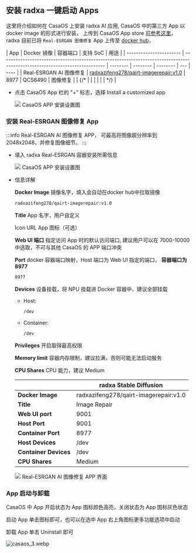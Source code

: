 ## 安装 radxa 一键启动 Apps

这里将介绍如何在 CasaOS 上安装 radxa AI 应用, CasaOS 中的第三方 App 以 docker image 的形式进行安装，
上传到 CasaOS App store [可参考这里](https://github.com/IceWhaleTech/CasaOS-AppStore/tree/main)，
radxa 目前已将 `Real-ESRGAN 图像修复` App 上传至 [docker hub](https://hub.docker.com/u/radxazifeng278)，

| App                     | Docker 镜像                                                                                                                | 容器端口 | 支持 SoC | 用途     |
| ----------------------- | -------------------------------------------------------------------------------------------------------------------------- | -------- | -------- | -------- | --- | ---- |
| Real-ESRGAN AI 图像修复 | [radxazifeng278/qairt-imagerepair:v1.0](https://hub.docker.com/repository/docker/radxazifeng278/qairt-imagerepair/general) | 8977     | QCS6490  | 图像修复 |
| {/\*                    |                                                                                                                            |          |          |          |     | \*/} |

- 点击 CasaOS App 栏的 "+" 标志，选择 Install a customized app

  <div style={{ textAlign: "center" }}>
    <img
      src="/img/general-tutorial/tpu_ai/casaos_2.webp"
      style={{ width: "80%" }}
    />
    CasaOS APP 安装设置图
  </div>

### 安装 Real-ESRGAN 图像修复 App

:::info
Real-ESRGAN AI 图像修复 APP， 可最高将图像超分辨率到 2048x2048，并修复图像细节。
:::

- 填入 radxa Real-ESRGAN 容器安装所需信息

  <div style={{ textAlign: "center" }}>
    <img src="/img/dragon/q6a/casaos-qairt_1.webp" style={{ width: "60%" }} />
    CasaOS APP 安装设置图
  </div>

- 信息详解

  **Docker Image** 镜像名字，填入会自动在docker hub中拉取镜像

  ```bash
  radxazifeng278/qairt-imagerepair:v1.0
  ```

  **Title** App 名字，用户自定义

  Icon URL App 图标（可选）

  **Web UI 端口** 指定访问 App 时的默认访问端口, 建议用户可以在 7000-10000 中选取，不可与其他 CasaOS 的 APP 端口冲突

  **Port** docker 容器端口映射，Host 端口为 Web UI 指定的端口， **容器端口为 8977**

  ```bash
  8977
  ```

  **Devices** 设备挂载，将 NPU 挂载进 Docker 容器中，建议全部挂载

  - Host:
    ```bash
    /dev
    ```
  - Container:
    ```bash
    /dev
    ```

  **Privileges** 开启取得最高权限

  **Memory limit** 容器内存限制，建议拉满，否则可能无法启动服务

  **CPU Shares** CPU 能力，建议 Medium

  |                       | radxa Stable Diffusion                |
  | --------------------- | ------------------------------------- |
  | **Docker Image**      | radxazifeng278/qairt-imagerepair:v1.0 |
  | **Title**             | Image Repair                          |
  | **Web UI port**       | 9001                                  |
  | **Host Port**         | 9001                                  |
  | **Container Port**    | 8977                                  |
  | **Host Devices**      | /dev                                  |
  | **Container Devices** | /dev                                  |
  | **CPU Shares**        | Medium                                |

  <div style={{ textAlign: "center" }}>
    <img src="/img/dragon/q6a/casaos-qairt_2.webp" style={{ width: "100%" }} />
    Real-ESRGAN AI 图像修复 APP 界面
  </div>

### App 启动与卸载

CasaOS 中 App 开启状态为 App 图标颜色高亮，关闭状态为 App 图标灰色状态

启动 App 单击图标即可，也可以在选中 App 右上角图标更多功能选项中启动

卸载 App 单击 Uninstall 即可

![casaos_3.webp](/img/general-tutorial/tpu_ai/casaos_3.webp)
